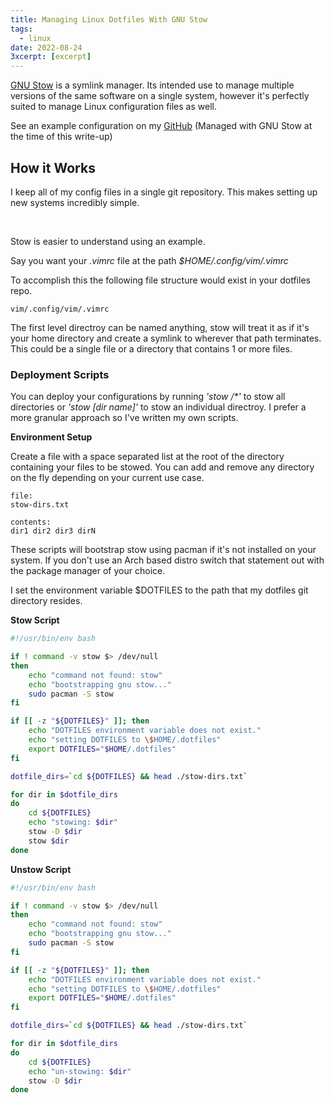 ```yaml
---
title: Managing Linux Dotfiles With GNU Stow
tags:
  - linux
date: 2022-08-24
3xcerpt: [excerpt]
---
```


[GNU Stow](https://www.gnu.org/software/stow/) is a symlink manager. Its 
intended use to manage multiple versions of the same software on a single 
system, however it's perfectly suited to manage Linux configuration files 
as well. 

See an example configuration on my
[GitHub](https://github.com/austinwhite/dotfiles)
(Managed with GNU Stow at the time of this write-up)

## How it Works
I keep all of my config files in a single git repository. This makes setting 
up new systems incredibly simple.

<br/>

Stow is easier to understand using an example.

Say you want your _.vimrc_ file at the path _$HOME/.config/vim/.vimrc_

To accomplish this the following file structure would exist in your dotfiles
repo.

```
vim/.config/vim/.vimrc
```

The first level directroy can be named anything, stow will treat it as if
it's your home directory and create a symlink to wherever that path
terminates. This could be a single file or a directory that contains 1 or 
more files.

### Deployment Scripts
You can deploy your configurations by running _'stow /*'_ to stow all
directories or _'stow [dir name]'_ to stow an individual directroy. I prefer 
a more granular approach so I've written my own scripts.

**Environment Setup**

Create a file with a space separated list at the root of the directory 
containing your files to be stowed. You can add and remove any directory 
on the fly depending on your current use case.

```
file:
stow-dirs.txt

contents:
dir1 dir2 dir3 dirN
```

These scripts will bootstrap stow using pacman if it's not installed on your
system. If you don't use an Arch based distro switch that statement out 
with the package manager of your choice.

I set the environment variable $DOTFILES to the path that my dotfiles git 
directory resides.

**Stow Script**

```bash
#!/usr/bin/env bash

if ! command -v stow $> /dev/null
then
    echo "command not found: stow"
    echo "bootstrapping gnu stow..."
    sudo pacman -S stow
fi

if [[ -z "${DOTFILES}" ]]; then
    echo "DOTFILES environment variable does not exist."
    echo "setting DOTFILES to \$HOME/.dotfiles"
    export DOTFILES="$HOME/.dotfiles"
fi

dotfile_dirs=`cd ${DOTFILES} && head ./stow-dirs.txt` 

for dir in $dotfile_dirs
do
    cd ${DOTFILES}
    echo "stowing: $dir"
    stow -D $dir
    stow $dir
done
```

**Unstow Script**

```bash
#!/usr/bin/env bash

if ! command -v stow $> /dev/null
then
    echo "command not found: stow"
    echo "bootstrapping gnu stow..."
    sudo pacman -S stow
fi

if [[ -z "${DOTFILES}" ]]; then
    echo "DOTFILES environment variable does not exist."
    echo "setting DOTFILES to \$HOME/.dotfiles"
    export DOTFILES="$HOME/.dotfiles"
fi

dotfile_dirs=`cd ${DOTFILES} && head ./stow-dirs.txt` 

for dir in $dotfile_dirs
do
    cd ${DOTFILES}
    echo "un-stowing: $dir"
    stow -D $dir
done
```
